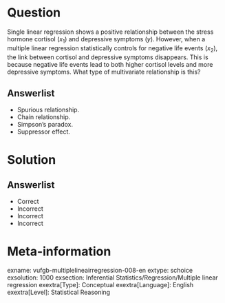 Question
========
  
Single linear regression shows a positive relationship between the stress hormone cortisol ($x_{1}$) and depressive symptoms (*y*). However, when a multiple linear regression statistically controls for negative life events ($x_{2}$), the link between cortisol and depressive symptoms disappears. This is because negative life events lead to both higher cortisol levels and more depressive symptoms. What type of multivariate relationship is this?

  
Answerlist
----------
* Spurious relationship.
* Chain relationship.
* Simpson's paradox.
* Suppressor effect.

Solution
========

Answerlist
----------
* Correct
* Incorrect
* Incorrect
* Incorrect

Meta-information
================
exname: vufgb-multiplelineairregression-008-en
extype: schoice
exsolution: 1000
exsection: Inferential Statistics/Regression/Multiple linear regression
exextra[Type]: Conceptual
exextra[Language]: English
exextra[Level]: Statistical Reasoning
